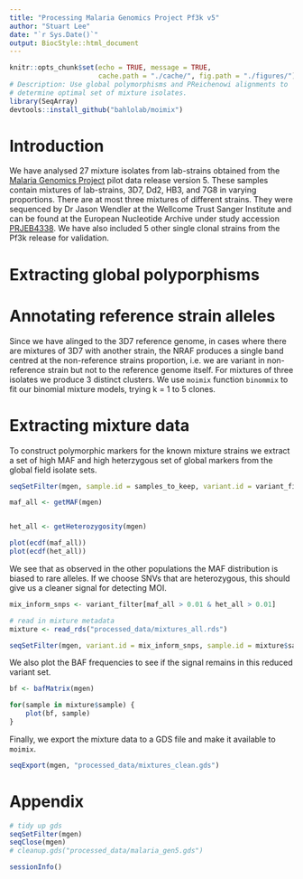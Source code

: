 ```yaml
---
title: "Processing Malaria Genomics Project Pf3k v5"
author: "Stuart Lee"
date: "`r Sys.Date()`"
output: BiocStyle::html_document
---
```


```r
knitr::opts_chunk$set(echo = TRUE, message = TRUE,
                      cache.path = "./cache/", fig.path = "./figures/")
# Description: Use global polymorphisms and PReichenowi alignments to 
# determine optimal set of mixture isolates.
library(SeqArray)
devtools::install_github("bahlolab/moimix")

```

# Introduction

We have analysed 27 mixture isolates from lab-strains obtained from the 
[Malaria Genomics Project](https://www.malariagen.net/data/pf3k-5) pilot
data release version 5. These samples contain mixtures of lab-strains, 3D7,
Dd2, HB3, and 7G8 in varying proportions. There are at most three mixtures of
different strains. They were sequenced by Dr Jason Wendler
at the Wellcome Trust Sanger Institute and can be found at the European Nucleotide
Archive under study accession [PRJEB4338](http://www.ebi.ac.uk/ena/data/view/PRJEB4338).
We have also included 5 other single clonal strains from the Pf3k release for
validation.

# Extracting global polyporphisms

# Annotating reference strain alleles

Since we have alinged to the 3D7 reference genome, in cases where there are
mixtures of 3D7 with another strain, the NRAF produces a single band centred at the
non-reference strains proportion, i.e. we are variant in non-reference strain but
not to the reference genome itself. For mixtures of three isolates we produce 3
distinct clusters. We use `moimix` function `binommix` to fit our binomial
mixture models, trying k = 1 to 5 clones.


# Extracting mixture data 

To construct polymorphic markers for the known mixture strains we extract a set
of high MAF and high heterzygous set of global markers from the global field
isolate sets. 

```r
seqSetFilter(mgen, sample.id = samples_to_keep, variant.id = variant_filter)

maf_all <- getMAF(mgen)


het_all <- getHeterozygosity(mgen)

plot(ecdf(maf_all))
plot(ecdf(het_all))

```

We see that as observed in the other populations the MAF distribution is
biased to rare alleles. If we choose SNVs that are heterozygous, this
should give us a cleaner signal for detecting MOI.

```r
mix_inform_snps <- variant_filter[maf_all > 0.01 & het_all > 0.01]

# read in mixture metadata
mixture <- read_rds("processed_data/mixtures_all.rds")

seqSetFilter(mgen, variant.id = mix_inform_snps, sample.id = mixture$sample)

```

We also plot the BAF frequencies to see if the signal remains in this
reduced variant set.

```r
bf <- bafMatrix(mgen)

for(sample in mixture$sample) {
    plot(bf, sample)
}

```

Finally, we export the mixture data to a GDS file and make it available to 
`moimix`.

```r
seqExport(mgen, "processed_data/mixtures_clean.gds")

```
# Appendix

```r
# tidy up gds
seqSetFilter(mgen)
seqClose(mgen)
# cleanup.gds("processed_data/malaria_gen5.gds")

sessionInfo()
```
